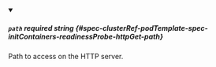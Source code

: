 
<details className="config-field" data-expandable="false" open>
<summary>

##### `path` <span className="config-field-required" data-required="false">required</span> <span className="config-field-type">string</span> <span className="config-field-default"></span> <span className="config-field-enum"></span> {#spec-clusterRef-podTemplate-spec-initContainers-readinessProbe-httpGet-path}

Path to access on the HTTP server.

</summary>



</details>
